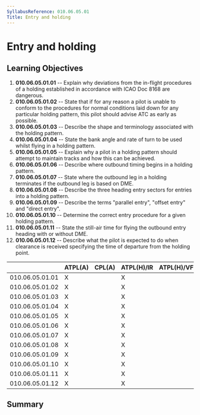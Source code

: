 ```yaml
---
SyllabusReference: 010.06.05.01
Title: Entry and holding
---
```


# Entry and holding

## Learning Objectives

1.  **010.06.05.01.01** -- Explain why deviations from the in-flight procedures
    of a holding established in accordance with ICAO Doc 8168 are dangerous.
2.  **010.06.05.01.02** -- State that if for any reason a pilot is unable to
    conform to the procedures for normal conditions laid down for any particular
    holding pattern, this pilot should advise ATC as early as possible.
3.  **010.06.05.01.03** -- Describe the shape and terminology associated with the
    holding pattern.
4.  **010.06.05.01.04** -- State the bank angle and rate of turn to be used
    whilst flying in a holding pattern.
5.  **010.06.05.01.05** -- Explain why a pilot in a holding pattern should
    attempt to maintain tracks and how this can be achieved.
6.  **010.06.05.01.06** -- Describe where outbound timing begins in a holding
    pattern.
7.  **010.06.05.01.07** -- State where the outbound leg in a holding terminates
    if the outbound leg is based on DME.
8.  **010.06.05.01.08** -- Describe the three heading entry sectors for entries
    into a holding pattern.
9.  **010.06.05.01.09** -- Describe the terms "parallel entry", "offset entry"
    and "direct entry".
10. **010.06.05.01.10** -- Determine the correct entry procedure for a given
    holding pattern.
11. **010.06.05.01.11** -- State the still-air time for flying the outbound
    entry heading with or without DME.
12. **010.06.05.01.12** -- Describe what the pilot is expected to do when
    clearance is received specifying the time of departure from the holding
    point.

|                 | ATPL(A) | CPL(A) | ATPL(H)/IR | ATPL(H)/VFR | CPL(H) | IR  | CBIR(A) |
| --------------- | ------- | ------ | ---------- | ----------- | ------ | --- | ------- |
| 010.06.05.01.01 | X       |        | X          |             |        | X   | X       |
| 010.06.05.01.02 | X       |        | X          |             |        | X   | X       |
| 010.06.05.01.03 | X       |        | X          |             |        | X   | X       |
| 010.06.05.01.04 | X       |        | X          |             |        | X   | X       |
| 010.06.05.01.05 | X       |        | X          |             |        | X   | X       |
| 010.06.05.01.06 | X       |        | X          |             |        | X   | X       |
| 010.06.05.01.07 | X       |        | X          |             |        | X   | X       |
| 010.06.05.01.08 | X       |        | X          |             |        | X   | X       |
| 010.06.05.01.09 | X       |        | X          |             |        | X   | X       |
| 010.06.05.01.10 | X       |        | X          |             |        | X   | X       |
| 010.06.05.01.11 | X       |        | X          |             |        | X   | X       |
| 010.06.05.01.12 | X       |        | X          |             |        | X   | X       |

## Summary

